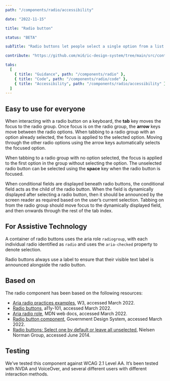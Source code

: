 ```yaml
---
path: "/components/radio/accessibility"

date: "2022-11-15"

title: "Radio button"

status: "BETA"

subTitle: "Radio buttons let people select a single option from a list."

contribute: "https://github.com/mi6/ic-design-system/tree/main/src/content/structured/components/radio"

tabs:
  [
    { title: "Guidance", path: "/components/radio" },
    { title: "Code", path: "/components/radio/code" },
    { title: "Accessibility", path: "/components/radio/accessibility" },
  ]
---
```


## Easy to use for everyone

When interacting with a radio button on a keyboard, the **tab** key moves the focus to the radio group. Once focus is on the radio group, the **arrow** keys move between the radio options. When tabbing to a radio group with an option already selected, the focus is applied to the selected option. Moving through the other radio options using the arrow keys automatically selects the focused option.

When tabbing to a radio group with no option selected, the focus is applied to the first option in the group without selecting the option. The unselected radio button can be selected using the **space** key when the radio button is focused.

When conditional fields are displayed beneath radio buttons, the conditional field acts as the child of the radio button. When the field is dynamically displayed after selecting a radio button, then it should be announced by the screen reader as required based on the user’s current selection. Tabbing on from the radio group should move focus to the dynamically displayed field, and then onwards through the rest of the tab index.

## For Assistive Technology

A container of radio buttons uses the aria role `radiogroup`, with each individual radio identified as `radio` and uses the `aria-checked` property to denote selection.

Radio buttons always use a label to ensure that their visible text label is announced alongside the radio button.

## Based on

The radio component has been based on the following resources:

- [Aria radio practices examples](https://www.w3.org/TR/2016/WD-wai-aria-practices-1.1-20160317/examples/radio/radio.html), W3, accessed March 2022.
- [Radio buttons](https://www.a11y-101.com/development/radio-buttons), a11y-101, accessed March 2022.
- [Aria radio role](https://developer.mozilla.org/en-US/docs/Web/Accessibility/ARIA/Roles/radio_role#keyboard_interactions), MDN web docs, accessed March 2022.
- [Radio button component](https://design-system.service.gov.uk/components/radios/), Government Design System, accessed March 2022.
- [Radio buttons: Select one by default or leave all unselected](https://www.nngroup.com/articles/radio-buttons-default-selection/), Nielsen Norman Group, accessed June 2014.

## Testing

We’ve tested this component against WCAG 2.1 Level AA. It’s been tested with NVDA and VoiceOver, and several different users with different interaction methods.
